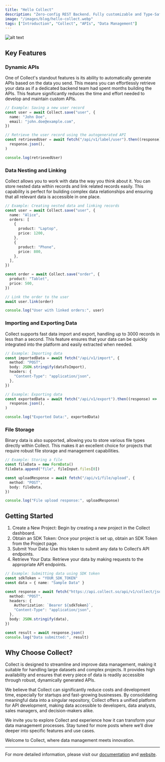 ```yaml
---
title: "Hello Collect"
description: "Zero-config REST Backend. Fully customizable and Type-Safe."
image: "/images/blog/hello-collect.webp"
tags: ["Introduction", "Collect", "APIs", "Data Management"]
---
```


<PostHeader
  title="Hello Collect"
  description="Welcome to the first blog post on Collect! We're thrilled to introduce you to our innovative platform designed to revolutionize the way you manage and interact with data."
/>

![alt text](/images/blog/hello-collect.webp)

## Key Features

### Dynamic APIs

One of Collect's standout features is its ability to automatically generate APIs based on the data you send. This means you can effortlessly retrieve your data as if a dedicated backend team had spent months building the APIs. This feature significantly reduces the time and effort needed to develop and maintain custom APIs.

```typescript
// Example: Saving a new user record
const user = await Collect.save("user", {
  name: "John Doe",
  email: "john.doe@example.com",
})

// Retrieve the user record using the autogenerated API
const retrievedUser = await fetch("/api/v1/label/user").then((response) =>
  response.json(),
)

console.log(retrievedUser)
```

### Data Nesting and Linking

Collect allows you to work with data the way you think about it. You can store nested data within records and link related records easily. This capability is perfect for building complex data relationships and ensuring that all relevant data is accessible in one place.

```typescript
// Example: Creating nested data and linking records
const user = await Collect.save("user", {
  name: "Alice",
  orders: [
    {
      product: "Laptop",
      price: 1200,
    },
    {
      product: "Phone",
      price: 800,
    },
  ],
})

const order = await Collect.save("order", {
  product: "Tablet",
  price: 500,
})

// Link the order to the user
await user.link(order)

console.log("User with linked orders:", user)
```

### Importing and Exporting Data

Collect supports fast data import and export, handling up to 3000 records in less than a second. This feature ensures that your data can be quickly integrated into the platform and easily extracted when needed.

```typescript
// Example: Importing data
const importedData = await fetch("/api/v1/import", {
  method: "POST",
  body: JSON.stringify(dataToImport),
  headers: {
    "Content-Type": "application/json",
  },
})

// Example: Exporting data
const exportedData = await fetch("/api/v1/export").then((response) =>
  response.json(),
)

console.log("Exported Data:", exportedData)
```

### File Storage

Binary data is also supported, allowing you to store various file types directly within Collect. This makes it an excellent choice for projects that require robust file storage and management capabilities.

```typescript
// Example: Storing a file
const fileData = new FormData()
fileData.append("file", fileInput.files[0])

const uploadResponse = await fetch("/api/v1/file/upload", {
  method: "POST",
  body: fileData,
})

console.log("File upload response:", uploadResponse)
```

## Getting Started

1. Create a New Project: Begin by creating a new project in the Collect dashboard.
2. Obtain an SDK Token: Once your project is set up, obtain an SDK Token from the Project page.
3. Submit Your Data: Use this token to submit any data to Collect’s API endpoints.
4. Retrieve Your Data: Retrieve your data by making requests to the appropriate API endpoints.

```typescript
// Example: Submitting data using SDK token
const sdkToken = "YOUR_SDK_TOKEN"
const data = { name: "Sample Data" }

const response = await fetch("https://api.collect.so/api/v1/collect/json", {
  method: "POST",
  headers: {
    Authorization: `Bearer ${sdkToken}`,
    "Content-Type": "application/json",
  },
  body: JSON.stringify(data),
})

const result = await response.json()
console.log("Data submitted:", result)
```

## Why Choose Collect?

Collect is designed to streamline and improve data management, making it suitable for handling large datasets and complex projects. It provides high availability and ensures that every piece of data is readily accessible through robust, dynamically generated APIs.

We believe that Collect can significantly reduce costs and development time, especially for startups and fast-growing businesses. By consolidating meaningful data into a singular repository, Collect offers a unified platform for API development, making data accessible to developers, data analysts, sales managers, and decision-makers alike.

We invite you to explore Collect and experience how it can transform your data management processes. Stay tuned for more posts where we’ll dive deeper into specific features and use cases.

Welcome to Collect, where data management meets innovation.

---

For more detailed information, please visit our [documentation](https://docs.collect.so) and [website](https://collect.so).
